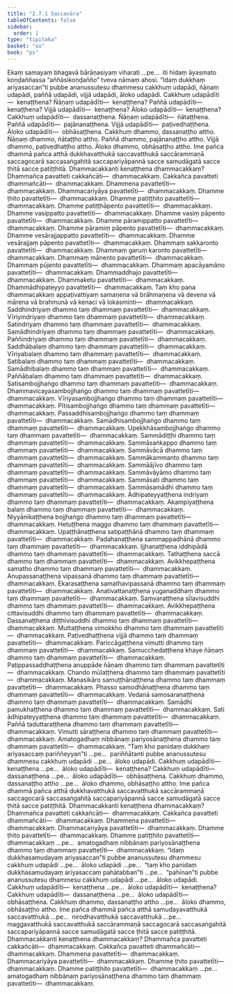 ```yaml
---
title: "2.7.1 Saccavāra"
tableOfContents: false
sidebar:
  order: 1
type: "tipitaka"
basket: "su"
book: "ps"
---
```



<DynamicBreadcrumb />

<Division number="39" book="ps" bookNo="26" page="43">

<Paragraph number="1623" book="ps">
Ekaṃ samayaṃ bhagavā bārāṇasiyaṃ viharati …pe…  iti hidaṃ āyasmato koṇḍaññassa “aññāsikoṇḍañño” tveva nāmaṃ ahosi.
</Paragraph>

<Paragraph number="1624" book="ps">
“Idaṃ dukkhaṃ ariyasaccan”ti pubbe ananussutesu dhammesu cakkhuṃ udapādi, ñāṇaṃ udapādi, paññā udapādi, vijjā udapādi, āloko udapādi.
</Paragraph>

<Paragraph number="1625" book="ps">
Cakkhuṃ udapādīti—  kenaṭṭhena? Ñāṇaṃ udapādīti—  kenaṭṭhena? Paññā udapādīti—  kenaṭṭhena? Vijjā udapādīti—  kenaṭṭhena? Āloko udapādīti—  kenaṭṭhena? <Emphasis>Cakkhuṃ udapādī</Emphasis>ti—  dassanaṭṭhena. <Emphasis>Ñāṇaṃ udapādī</Emphasis>ti—  ñātaṭṭhena. <Emphasis>Paññā udapādī</Emphasis>ti—  pajānanaṭṭhena. <Emphasis>Vijjā udapādī</Emphasis>ti—  paṭivedhaṭṭhena. <Emphasis>Āloko udapādī</Emphasis>ti—  obhāsaṭṭhena.
</Paragraph>

<Paragraph number="1626" book="ps">
Cakkhuṃ dhammo, dassanaṭṭho attho. Ñāṇaṃ dhammo, ñātaṭṭho attho. Paññā dhammo, pajānanaṭṭho attho. Vijjā dhammo, paṭivedhaṭṭho attho. Āloko dhammo, obhāsaṭṭho attho. Ime pañca dhammā pañca atthā dukkhavatthukā saccavatthukā saccārammaṇā saccagocarā saccasaṅgahitā saccapariyāpannā sacce samudāgatā sacce ṭhitā sacce patiṭṭhitā.
</Paragraph>

</Division>
<Division number="40" book="ps" bookNo="26" page="43">

<Paragraph number="1627" book="ps">
<Emphasis>Dhammacakkan</Emphasis>ti kenaṭṭhena dhammacakkaṃ? Dhammañca pavatteti cakkañcāti—  dhammacakkaṃ. Cakkañca pavatteti dhammañcāti—  dhammacakkaṃ. Dhammena pavattetīti—  dhammacakkaṃ. Dhammacariyāya pavattetīti—  dhammacakkaṃ. Dhamme ṭhito pavattetīti—  dhammacakkaṃ. Dhamme patiṭṭhito pavattetīti—  dhammacakkaṃ. Dhamme patiṭṭhāpento pavattetīti—  dhammacakkaṃ. Dhamme vasippatto pavattetīti—  dhammacakkaṃ. Dhamme vasiṃ pāpento pavattetīti—  dhammacakkaṃ. Dhamme pāramippatto pavattetīti—  dhammacakkaṃ. Dhamme pāramiṃ pāpento pavattetīti—  dhammacakkaṃ. Dhamme vesārajjappatto pavattetīti—  dhammacakkaṃ. Dhamme vesārajjaṃ pāpento pavattetīti—  dhammacakkaṃ. Dhammaṃ sakkaronto pavattetīti—  dhammacakkaṃ. Dhammaṃ garuṃ karonto pavattetīti—  dhammacakkaṃ. Dhammaṃ mānento pavattetīti—  dhammacakkaṃ. Dhammaṃ pūjento pavattetīti—  dhammacakkaṃ. Dhammaṃ apacāyamāno pavattetīti—  dhammacakkaṃ. Dhammaddhajo pavattetīti—  dhammacakkaṃ. Dhammaketu pavattetīti—  dhammacakkaṃ. Dhammādhipateyyo pavattetīti—  dhammacakkaṃ. Taṃ kho pana dhammacakkaṃ appaṭivattiyaṃ samaṇena vā brāhmaṇena vā devena vā mārena vā brahmunā vā kenaci vā lokasminti—  dhammacakkaṃ.
</Paragraph>

<Paragraph number="1628" book="ps">
Saddhindriyaṃ dhammo taṃ dhammaṃ pavattetīti—  dhammacakkaṃ. Vīriyindriyaṃ dhammo taṃ dhammaṃ pavattetīti—  dhammacakkaṃ. Satindriyaṃ dhammo taṃ dhammaṃ pavattetīti—  dhammacakkaṃ. Samādhindriyaṃ dhammo taṃ dhammaṃ pavattetīti—  dhammacakkaṃ. Paññindriyaṃ dhammo taṃ dhammaṃ pavattetīti—  dhammacakkaṃ. Saddhābalaṃ dhammo taṃ dhammaṃ pavattetīti—  dhammacakkaṃ. Vīriyabalaṃ dhammo taṃ dhammaṃ pavattetīti—  dhammacakkaṃ. Satibalaṃ dhammo taṃ dhammaṃ pavattetīti—  dhammacakkaṃ. Samādhibalaṃ dhammo taṃ dhammaṃ pavattetīti—  dhammacakkaṃ. Paññābalaṃ dhammo taṃ dhammaṃ pavattetīti—  dhammacakkaṃ. Satisambojjhaṅgo dhammo taṃ dhammaṃ pavattetīti—  dhammacakkaṃ. Dhammavicayasambojjhaṅgo dhammo taṃ dhammaṃ pavattetīti—  dhammacakkaṃ. Vīriyasambojjhaṅgo dhammo taṃ dhammaṃ pavattetīti—  dhammacakkaṃ. Pītisambojjhaṅgo dhammo taṃ dhammaṃ pavattetīti—  dhammacakkaṃ. Passaddhisambojjhaṅgo dhammo taṃ dhammaṃ pavattetīti—  dhammacakkaṃ. Samādhisambojjhaṅgo dhammo taṃ dhammaṃ pavattetīti—  dhammacakkaṃ. Upekkhāsambojjhaṅgo dhammo taṃ dhammaṃ pavattetīti—  dhammacakkaṃ. Sammādiṭṭhi dhammo taṃ dhammaṃ pavattetīti—  dhammacakkaṃ. Sammāsaṅkappo dhammo taṃ dhammaṃ pavattetīti—  dhammacakkaṃ. Sammāvācā dhammo taṃ dhammaṃ pavattetīti—  dhammacakkaṃ. Sammākammanto dhammo taṃ dhammaṃ pavattetīti—  dhammacakkaṃ. Sammāājīvo dhammo taṃ dhammaṃ pavattetīti—  dhammacakkaṃ. Sammāvāyāmo dhammo taṃ dhammaṃ pavattetīti—  dhammacakkaṃ. Sammāsati dhammo taṃ dhammaṃ pavattetīti—  dhammacakkaṃ. Sammāsamādhi dhammo taṃ dhammaṃ pavattetīti—  dhammacakkaṃ.
</Paragraph>

<Paragraph number="1629" book="ps">
Ādhipateyyaṭṭhena indriyaṃ dhammo taṃ dhammaṃ pavattetīti—  dhammacakkaṃ. Akampiyaṭṭhena balaṃ dhammo taṃ dhammaṃ pavattetīti—  dhammacakkaṃ. Niyyānikaṭṭhena bojjhaṅgo dhammo taṃ dhammaṃ pavattetīti—  dhammacakkaṃ. Hetuṭṭhena maggo dhammo taṃ dhammaṃ pavattetīti—  dhammacakkaṃ. Upaṭṭhānaṭṭhena satipaṭṭhānā dhammo taṃ dhammaṃ pavattetīti—  dhammacakkaṃ. Padahanaṭṭhena sammappadhānā dhammo taṃ dhammaṃ pavattetīti—  dhammacakkaṃ. Ijjhanaṭṭhena iddhipādā dhammo taṃ dhammaṃ pavattetīti—  dhammacakkaṃ. Tathaṭṭhena saccā dhammo taṃ dhammaṃ pavattetīti—  dhammacakkaṃ. Avikkhepaṭṭhena samatho dhammo taṃ dhammaṃ pavattetīti—  dhammacakkaṃ. Anupassanaṭṭhena vipassanā dhammo taṃ dhammaṃ pavattetīti—  dhammacakkaṃ. Ekarasaṭṭhena samathavipassanā dhammo taṃ dhammaṃ pavattetīti—  dhammacakkaṃ. Anativattanaṭṭhena yuganaddhaṃ dhammo taṃ dhammaṃ pavattetīti—  dhammacakkaṃ. Saṃvaraṭṭhena sīlavisuddhi dhammo taṃ dhammaṃ pavattetīti—  dhammacakkaṃ. Avikkhepaṭṭhena cittavisuddhi dhammo taṃ dhammaṃ pavattetīti—  dhammacakkaṃ. Dassanaṭṭhena diṭṭhivisuddhi dhammo taṃ dhammaṃ pavattetīti—  dhammacakkaṃ. Muttaṭṭhena vimokkho dhammo taṃ dhammaṃ pavattetīti—  dhammacakkaṃ. Paṭivedhaṭṭhena vijjā dhammo taṃ dhammaṃ pavattetīti—  dhammacakkaṃ. Pariccāgaṭṭhena vimutti dhammo taṃ dhammaṃ pavattetīti—  dhammacakkaṃ. Samucchedaṭṭhena khaye ñāṇaṃ dhammo taṃ dhammaṃ pavattetīti—  dhammacakkaṃ. Paṭippassaddhaṭṭhena anuppāde ñāṇaṃ dhammo taṃ dhammaṃ pavattetīti—  dhammacakkaṃ. Chando mūlaṭṭhena dhammo taṃ dhammaṃ pavattetīti—  dhammacakkaṃ. Manasikāro samuṭṭhānaṭṭhena dhammo taṃ dhammaṃ pavattetīti—  dhammacakkaṃ. Phasso samodhānaṭṭhena dhammo taṃ dhammaṃ pavattetīti—  dhammacakkaṃ. Vedanā samosaraṇaṭṭhena dhammo taṃ dhammaṃ pavattetīti—  dhammacakkaṃ. Samādhi pamukhaṭṭhena dhammo taṃ dhammaṃ pavattetīti—  dhammacakkaṃ. Sati ādhipateyyaṭṭhena dhammo taṃ dhammaṃ pavattetīti—  dhammacakkaṃ. Paññā taduttaraṭṭhena dhammo taṃ dhammaṃ pavattetīti—  dhammacakkaṃ. Vimutti sāraṭṭhena dhammo taṃ dhammaṃ pavattetīti—  dhammacakkaṃ. Amatogadhaṃ nibbānaṃ pariyosānaṭṭhena dhammo taṃ dhammaṃ pavattetīti—  dhammacakkaṃ.
</Paragraph>

<Paragraph number="1630" book="ps">
“Taṃ kho panidaṃ dukkhaṃ ariyasaccaṃ pariññeyyan”ti …pe…  pariññātanti pubbe ananussutesu dhammesu cakkhuṃ udapādi …pe…  āloko udapādi.
</Paragraph>

<Paragraph number="1631" book="ps">
Cakkhuṃ udapādīti—  kenaṭṭhena …pe…  āloko udapādīti—  kenaṭṭhena? <Emphasis>Cakkhuṃ udapādī</Emphasis>ti—  dassanaṭṭhena …pe…  <Emphasis>āloko udapādī</Emphasis>ti—  obhāsaṭṭhena. Cakkhuṃ dhammo, dassanaṭṭho attho …pe…  āloko dhammo, obhāsaṭṭho attho. Ime pañca dhammā pañca atthā dukkhavatthukā saccavatthukā saccārammaṇā saccagocarā saccasaṅgahitā saccapariyāpannā sacce samudāgatā sacce ṭhitā sacce patiṭṭhitā.
</Paragraph>

<Paragraph number="1632" book="ps">
<Emphasis>Dhammacakkan</Emphasis>ti kenaṭṭhena dhammacakkaṃ? Dhammañca pavatteti cakkañcāti—  dhammacakkaṃ. Cakkañca pavatteti dhammañcāti—  dhammacakkaṃ. Dhammena pavattetīti—  dhammacakkaṃ. Dhammacariyāya pavattetīti—  dhammacakkaṃ. Dhamme ṭhito pavattetīti—  dhammacakkaṃ. Dhamme patiṭṭhito pavattetīti—  dhammacakkaṃ …pe…  amatogadhaṃ nibbānaṃ pariyosānaṭṭhena dhammo taṃ dhammaṃ pavattetīti—  dhammacakkaṃ.
</Paragraph>

<Paragraph number="1633" book="ps">
“Idaṃ dukkhasamudayaṃ ariyasaccan”ti pubbe ananussutesu dhammesu cakkhuṃ udapādi …pe…  āloko udapādi …pe…  “taṃ kho panidaṃ dukkhasamudayaṃ ariyasaccaṃ pahātabban”ti …pe…  “pahīnan”ti pubbe ananussutesu dhammesu cakkhuṃ udapādi …pe…  āloko udapādi.
</Paragraph>

<Paragraph number="1634" book="ps">
Cakkhuṃ udapādīti—  kenaṭṭhena …pe…  āloko udapādīti—  kenaṭṭhena? <Emphasis>Cakkhuṃ udapādī</Emphasis>ti—  dassanaṭṭhena …pe…  <Emphasis>āloko udapādī</Emphasis>ti—  obhāsaṭṭhena.
</Paragraph>

<Paragraph number="1635" book="ps">
Cakkhuṃ dhammo, dassanaṭṭho attho …pe…  āloko dhammo, obhāsaṭṭho attho. Ime pañca dhammā pañca atthā samudayavatthukā saccavatthukā …pe…  nirodhavatthukā saccavatthukā …pe…  maggavatthukā saccavatthukā saccārammaṇā saccagocarā saccasaṅgahitā saccapariyāpannā sacce samudāgatā sacce ṭhitā sacce patiṭṭhitā.
</Paragraph>

<Paragraph number="1636" book="ps">
<Emphasis>Dhammacakkan</Emphasis>ti kenaṭṭhena dhammacakkaṃ? Dhammañca pavatteti cakkañcāti—  dhammacakkaṃ. Cakkañca pavatteti dhammañcāti—  dhammacakkaṃ. Dhammena pavattetīti—  dhammacakkaṃ. Dhammacariyāya pavattetīti—  dhammacakkaṃ. Dhamme ṭhito pavattetīti—  dhammacakkaṃ. Dhamme patiṭṭhito pavattetīti—  dhammacakkaṃ …pe…  amatogadhaṃ nibbānaṃ pariyosānaṭṭhena dhammo taṃ dhammaṃ pavattetīti—  dhammacakkaṃ.
</Paragraph>
</Division>